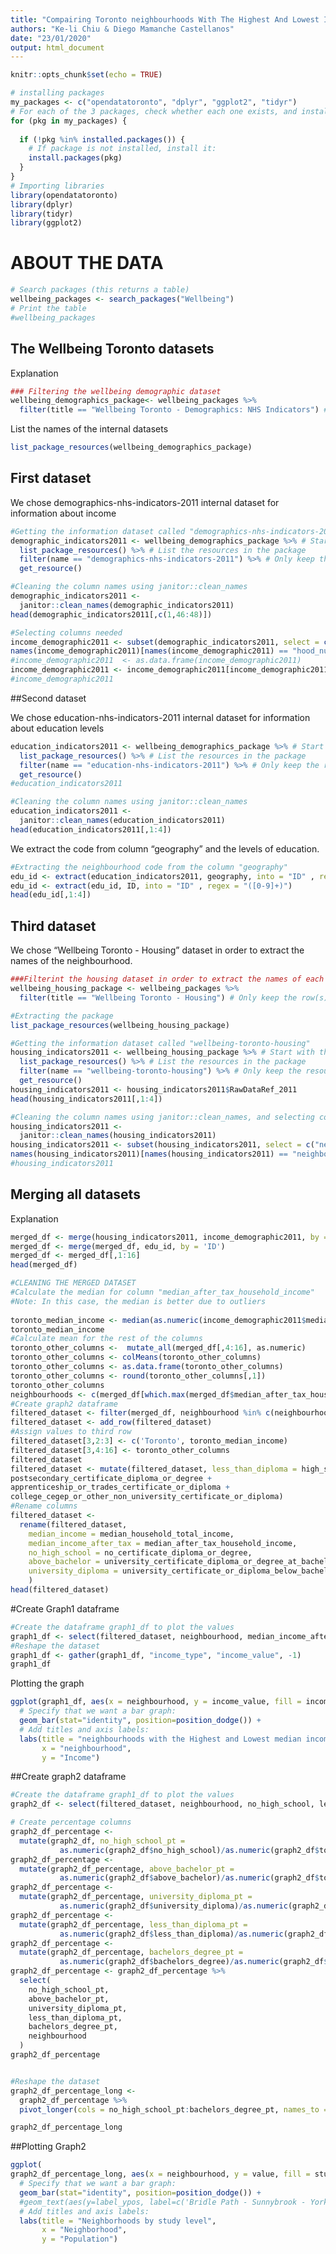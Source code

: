 ```yaml
---
title: "Compairing Toronto neighbourhoods With The Highest And Lowest Income"
authors: "Ke-li Chiu & Diego Mamanche Castellanos"
date: "23/01/2020"
output: html_document
---
```


```r
knitr::opts_chunk$set(echo = TRUE)
```


```r
# installing packages
my_packages <- c("opendatatoronto", "dplyr", "ggplot2", "tidyr")
# For each of the 3 packages, check whether each one exists, and install if not
for (pkg in my_packages) {
  
  if (!pkg %in% installed.packages()) { 
    # If package is not installed, install it:
    install.packages(pkg)
  } 
}
# Importing libraries
library(opendatatoronto)
library(dplyr)
library(tidyr)
library(ggplot2)
```

# ABOUT THE DATA


```r
# Search packages (this returns a table)
wellbeing_packages <- search_packages("Wellbeing")
# Print the table
#wellbeing_packages
```



## The Wellbeing Toronto datasets

Explanation



```r
### Filtering the wellbeing demographic dataset
wellbeing_demographics_package<- wellbeing_packages %>%
  filter(title == "Wellbeing Toronto - Demographics: NHS Indicators") # Only keep the row(s) where the title is "Wellbeing Toronto - Demographics: NHS Indicators"
```


List the names of the internal datasets

```r
list_package_resources(wellbeing_demographics_package)
```

## First dataset

We chose demographics-nhs-indicators-2011 internal dataset for information about income

```r
#Getting the information dataset called "demographics-nhs-indicators-2011"
demographic_indicators2011 <- wellbeing_demographics_package %>% # Start with the package 
  list_package_resources() %>% # List the resources in the package
  filter(name == "demographics-nhs-indicators-2011") %>% # Only keep the resource we want 
  get_resource()
```



```r
#Cleaning the column names using janitor::clean_names
demographic_indicators2011 <-
  janitor::clean_names(demographic_indicators2011)
head(demographic_indicators2011[,c(1,46:48)])
```



```r
#Selecting columns needed
income_demographic2011 <- subset(demographic_indicators2011, select = c("hood_number","total_population", "median_after_tax_household_income","median_household_total_income", 'total_visible_minority_population', 'not_a_visible_minority'))
names(income_demographic2011)[names(income_demographic2011) == "hood_number"] <- "ID"
#income_demographic2011  <- as.data.frame(income_demographic2011)
income_demographic2011 <- income_demographic2011[income_demographic2011$ID != 'ID',]       
#income_demographic2011
```

##Second dataset

We chose education-nhs-indicators-2011 internal dataset for information about education levels 


```r
education_indicators2011 <- wellbeing_demographics_package %>% # Start with the package 
  list_package_resources() %>% # List the resources in the package
  filter(name == "education-nhs-indicators-2011") %>% # Only keep the resource we want 
  get_resource()
#education_indicators2011
```




```r
#Cleaning the column names using janitor::clean_names
education_indicators2011 <-
  janitor::clean_names(education_indicators2011)
head(education_indicators2011[,1:4])
```

We extract the code from column "geography" and the levels of education.

```r
#Extracting the neighbourhood code from the column "geography"
edu_id <- extract(education_indicators2011, geography, into = "ID" , regex = "([(][0-9]+[)])")
edu_id <- extract(edu_id, ID, into = "ID" , regex = "([0-9]+)")
head(edu_id[,1:4])
```


## Third dataset

We chose "Wellbeing Toronto - Housing" dataset in order to extract the names of the neighbourhood.

```r
###Filterint the housing dataset in order to extract the names of each neighbourhood.
wellbeing_housing_package <- wellbeing_packages %>%
  filter(title == "Wellbeing Toronto - Housing") # Only keep the row(s) where the title is "Wellbeing Toronto - Demographics: NHS Indicators"
```




```r
#Extracting the package
list_package_resources(wellbeing_housing_package)
```



```r
#Getting the information dataset called "wellbeing-toronto-housing"
housing_indicators2011 <- wellbeing_housing_package %>% # Start with the package 
  list_package_resources() %>% # List the resources in the package
  filter(name == "wellbeing-toronto-housing") %>% # Only keep the resource we want 
  get_resource()
housing_indicators2011 <- housing_indicators2011$RawDataRef_2011
head(housing_indicators2011[,1:4])
```




```r
#Cleaning the column names using janitor::clean_names, and selecting columns needed
housing_indicators2011 <- 
  janitor::clean_names(housing_indicators2011)
housing_indicators2011 <- subset(housing_indicators2011, select = c("neighbourhood_id", "neighbourhood"))
names(housing_indicators2011)[names(housing_indicators2011) == "neighbourhood_id"] <- "ID"
#housing_indicators2011
```




## Merging all datasets

Explanation

```r
merged_df <- merge(housing_indicators2011, income_demographic2011, by = 'ID')
merged_df <- merge(merged_df, edu_id, by = 'ID')
merged_df <- merged_df[,1:16]
head(merged_df)
```

```r
#CLEANING THE MERGED DATASET
#Calculate the median for column "median_after_tax_household_income"
#Note: In this case, the median is better due to outliers
  
toronto_median_income <- median(as.numeric(income_demographic2011$median_after_tax_household_income))
toronto_median_income
#Calculate mean for the rest of the columns
toronto_other_columns <-  mutate_all(merged_df[,4:16], as.numeric)
toronto_other_columns <- colMeans(toronto_other_columns)
toronto_other_columns <- as.data.frame(toronto_other_columns)
toronto_other_columns <- round(toronto_other_columns[,1])
toronto_other_columns
neighbourhoods <- c(merged_df[which.max(merged_df$median_after_tax_household_income),]$neighbourhood, merged_df[which.min(merged_df$median_after_tax_household_income),]$neighbourhood)
#Create graph2 dataframe
filtered_dataset <- filter(merged_df, neighbourhood %in% c(neighbourhoods))
filtered_dataset <- add_row(filtered_dataset)
#Assign values to third row
filtered_dataset[3,2:3] <- c('Toronto', toronto_median_income)
filtered_dataset[3,4:16] <- toronto_other_columns
filtered_dataset
filtered_dataset <- mutate(filtered_dataset, less_than_diploma = high_school_diploma_or_equivalent + 
postsecondary_certificate_diploma_or_degree + 
apprenticeship_or_trades_certificate_or_diploma + 
college_cegep_or_other_non_university_certificate_or_diploma)
#Rename columns
filtered_dataset <- 
  rename(filtered_dataset, 
    median_income = median_household_total_income,
    median_income_after_tax = median_after_tax_household_income,
    no_high_school = no_certificate_diploma_or_degree,
    above_bachelor = university_certificate_diploma_or_degree_at_bachelor_level_or_above,
    university_diploma = university_certificate_or_diploma_below_bachelor_level
    )
head(filtered_dataset)
```


#Create Graph1 dataframe 

```r
#Create the dataframe graph1_df to plot the values
graph1_df <- select(filtered_dataset, neighbourhood, median_income_after_tax, median_income)
#Reshape the dataset
graph1_df <- gather(graph1_df, "income_type", "income_value", -1)
graph1_df
```


Plotting the graph

```r
ggplot(graph1_df, aes(x = neighbourhood, y = income_value, fill = income_type)) + 
  # Specify that we want a bar graph:
  geom_bar(stat="identity", position=position_dodge()) + 
  # Add titles and axis labels:
  labs(title = "neighbourhoods with the Highest and Lowest median income, \nand Toronto median income", 
       x = "neighbourhood", 
       y = "Income") 
```

##Create graph2 dataframe

```r
#Create the dataframe graph1_df to plot the values
graph2_df <- select(filtered_dataset, neighbourhood, no_high_school, less_than_diploma, university_diploma, bachelors_degree, above_bachelor, total_population)

# Create percentage columns
graph2_df_percentage <- 
  mutate(graph2_df, no_high_school_pt =
           as.numeric(graph2_df$no_high_school)/as.numeric(graph2_df$total_population))
graph2_df_percentage <- 
  mutate(graph2_df_percentage, above_bachelor_pt =
           as.numeric(graph2_df$above_bachelor)/as.numeric(graph2_df$total_population))
graph2_df_percentage <- 
  mutate(graph2_df_percentage, university_diploma_pt =
           as.numeric(graph2_df$university_diploma)/as.numeric(graph2_df$total_population))
graph2_df_percentage <- 
  mutate(graph2_df_percentage, less_than_diploma_pt =
           as.numeric(graph2_df$less_than_diploma)/as.numeric(graph2_df$total_population))
graph2_df_percentage <- 
  mutate(graph2_df_percentage, bachelors_degree_pt =
           as.numeric(graph2_df$bachelors_degree)/as.numeric(graph2_df$total_population))
graph2_df_percentage <- graph2_df_percentage %>%
  select(
    no_high_school_pt,
    above_bachelor_pt,
    university_diploma_pt,
    less_than_diploma_pt,
    bachelors_degree_pt,
    neighbourhood
  )
graph2_df_percentage


#Reshape the dataset
graph2_df_percentage_long <- 
  graph2_df_percentage %>% 
  pivot_longer(cols = no_high_school_pt:bachelors_degree_pt, names_to = "study_level")

graph2_df_percentage_long
```

##Plotting Graph2

```r
ggplot(
graph2_df_percentage_long, aes(x = neighbourhood, y = value, fill = study_level)) + 
  # Specify that we want a bar graph:
  geom_bar(stat="identity", position=position_dodge()) +
  #geom_text(aes(y=label_ypos, label=c('Bridle Path - Sunnybrook - York Mills', 'Regent Park', 'Toronto'))) +
  # Add titles and axis labels:
  labs(title = "Neighborhoods by study level", 
       x = "Neighborhood", 
       y = "Population") 
```

